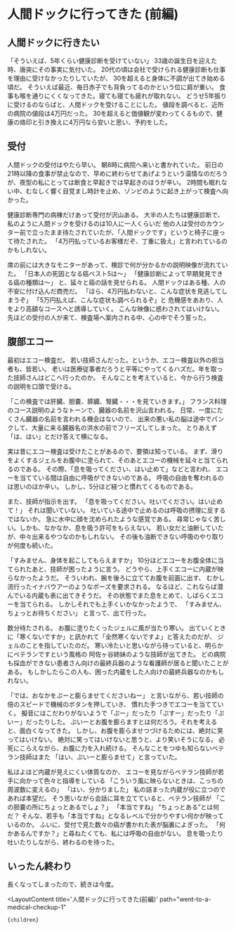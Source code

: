 
# 人間ドックに行ってきた (前編)

## 人間ドックに行きたい

「そういえば、5年くらい健康診断を受けていない」
33歳の誕生日を迎えた時、唐突にその事実に気付いた。
20代の頃は会社で受けられる健康診断も仕事を理由に受けなかったりしていたが、
30を超えると身体に不調が出てき始める頃だ。
そういえば最近、毎日赤子でも背負ってるのかという位に肩が重い。
食事も喉を通りにくくなってきた。寝ても寝ても疲れが取れない。
どうせ5年振りに受けるのならばと、人間ドックを受けることにした。
値段を調べると、近所の病院の値段は4万円だった。
30を超えると価値観が変わってくるもので、健康の烙印と引き換えに4万円なら安いと思い、予約をした。

## 受付

人間ドックの受付はやたら早い。
朝8時に病院へ来いと書かれていた。
前日の21時以降の食事が禁止なので、早めに終わらせてあげようという温情なのだろうが、夜型の私にとっては断食と早起きでは早起きのほうが辛い。
2時間も眠れない中、むなしく響く目覚まし時計を止め、ゾンビのように起き上がって検査へ向かった。

健康診断専門の病棟だけあって受付が沢山ある。
大半の人たちは健康診断で、私のように人間ドックを受けるのは10人に一人くらいだ
他の人は受付のカウンター前で立ったまま待たされていたが、「人間ドックです」というと椅子に座って待たされた。
「4万円払っているお客様だぞ、丁重に扱え」と言われているのかもしれない。

席の前には大きなモニターがあって、検診で何が分かるかの説明映像が流れていた。
「日本人の死因となる癌ベスト5は～」
「健康診断によって早期発見できる癌の種類は～」
と、延々と癌の話を見せられる。
人間ドックはある種、人の不安に付け込んだ商売だ。
「ほら、4万円払わないと、こんな症状を見逃してしまうぞ」
「5万円払えば、こんな症状も調べられるぞ」と
危機感をあおり、人をより高額なコースへと誘導していく。
こんな映像に惑わされてはいけない。
先ほどの受付の人が来て、検査場へ案内される中、心の中でそう誓った。

## 腹部エコー

最初はエコー検査だ。
若い技師さんだった。というか、エコー検査以外の担当者も、皆若い。
老いは医療従事者だろうと平等にやってくるハズだ。年を取った技師さんはどこへ行ったのか。
そんなことを考えていると、今から行う検査の説明を口頭で受ける。

「この検査では肝臓、胆嚢、膵臓、腎臓・・・を見ていきます。」
フランス料理のコース説明のようなトーンで、臓器の名前を沢山言われる。
日常、一度にたくさん臓器の名前を言われる機会はないので、
出来の悪い私の脳は途中でパンクして、大量に来る臓器名の洪水の前でフリーズしてしまった。
とりあえず「は、はい」とだけ答えて横になる。

実は昔にエコー検査は受けたことがあるので、要領は知っている。
まず、滑りをよくするジェルをお腹中に塗られて、そのあとエコーの機械を延々と当てられるのである。
その際、「息を吸ってください、はい止めて」などと言われ、
エコーを当てている間は自由に呼吸ができないのである。
呼吸の自由を奪われるのは思いのほか辛い。
しかし、5分ほど経つと慣れてくるものである。

また、技師が指示を出す。
「息を吸ってください。吐いてください。はい止めて！」
それは聞いていない。
吐いている途中で止めるのは呼吸の摂理に反するではないか。
急に水中に顔を沈められたような感覚である。
尋常じゃなく苦しい。しかも、なかなか、息を吸う許可をもらえない。
若い女だと油断していたが、中々出来るやつなのかもしれない。
その後も油断できない呼吸のやり取りが何度も続いた。

「すみません、身体を起こしてもらえますか」
10分ほどエコーをお腹全体に当てられたあと、技師が困ったように言う。
どうやら、上手くエコーに内蔵が映らなかったようだ。
そういわれ、腕を後ろに立ててお腹を前面に出す、
むかし流行ったイナバウアーのようなポーズを要求される。
なるほど、これならば潜んでいる内蔵も表に出てきそうだ。
その状態でまた息をとめて、しばらくエコーを当てられる。
しかしそれでも上手くいかなかったようで、
「すみません、ちょっとお待ちください」
と言って、出て行った。

数分待たされる。
お腹に塗りたくったジェルに風が当たり寒い。
出ていくときに「寒くないですか」と訊かれて「全然寒くないですよ」と答えたのだが、
ジェルのことを指していたのだ。
寒い冷たいと思いながら待っていると、明らかにベテランですという風格の
阿佐ヶ谷姉妹のような技師が出てきた。
どの病院も採血ができない患者さん向けの最終兵器のような看護師が居ると聞いたことがある。
もしかしたらこの人も、困った内蔵をした人向けの最終兵器なのかもしれない。

「では、おなかをぷーと膨らませてくださいねー」
と言いながら、若い技師の倍のスピードで機械のボタンを押していき、
慣れた手つきでエコーを当てていく。
擬音にはこだわりがないようで「ぷー」だったり「ぷすー」だったり「ぷいー」だったりした。
ぷいーとお腹を膨らますとは何だろう。それを考えると、面白くなってきた。
しかし、お腹を膨らませつづけるためには、絶対に笑ってはいけない。
絶対に笑ってはいけないと思うと、より笑いそうになる。
必死にこらえながら、お腹に力を入れ続ける。
そんなことをつゆも知らないベテラン技師はまた
「はい、ぷいーと膨らませて」と言っていた。

私はよほど内蔵が見えにくい体質なのか、
エコーを見ながらベテラン技師が若手に向かって色々と指導をしている
「こういう風に映らないときは、こっちの周波数に変えるの」
「はい、分かりました」
私の詰まった内蔵が役に立つのであれば本望だ。
そう思いながら会話に耳を立てていると、ベテラン技師が
「この胆嚢の所にちょっとあるでしょ？」
「本当ですね」
”ちょっとある”とは何だ？
そんな、若手も「本当ですね」となるレベルで分かりやすい何かが映っているのか。
ふいに、受付で見た数々の癌が書かれた表が脳裏によぎった。
「何かあるんですか？」と尋ねたくても、私には呼吸の自由がない。
息を吸ったり吐いたりしながら、終わるのを待った。
 
## いったん終わり

長くなってしまったので、続きは今度。

  <LayoutContent 
    title='人間ドックに行ってきた(前編)'
    path="went-to-a-medical-checkup-1"
  >
    {children}
  </LayoutContent>
